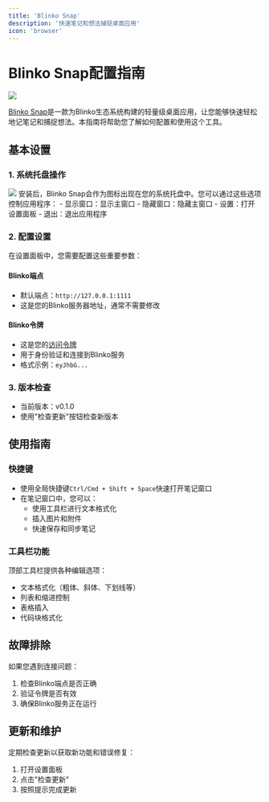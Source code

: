 ```yaml
---
title: 'Blinko Snap'
description: '快速笔记和想法捕捉桌面应用'
icon: 'browser'
---
```


# Blinko Snap配置指南

<img className="rounded-2xl" src="/images/image_1736225286909.png" />

[Blinko Snap](https://github.com/blinko-space/blinko-snap)是一款为Blinko生态系统构建的轻量级桌面应用，让您能够快速轻松地记笔记和捕捉想法。本指南将帮助您了解如何配置和使用这个工具。

## 基本设置

### 1. 系统托盘操作
<img className="rounded-2xl" src="/images/image_1736225397439.png" />
安装后，Blinko Snap会作为图标出现在您的系统托盘中。您可以通过这些选项控制应用程序：
- 显示窗口：显示主窗口
- 隐藏窗口：隐藏主窗口
- 设置：打开设置面板
- 退出：退出应用程序

### 2. 配置设置
在设置面板中，您需要配置这些重要参数：

#### Blinko端点
- 默认端点：`http://127.0.0.1:1111`
- 这是您的Blinko服务器地址，通常不需要修改

#### Blinko令牌
- 这是您的[访问令牌](/settings/access-token)
- 用于身份验证和连接到Blinko服务
- 格式示例：`eyJhbG...`

### 3. 版本检查
- 当前版本：v0.1.0
- 使用"检查更新"按钮检查新版本

## 使用指南

### 快捷键
- 使用全局快捷键`Ctrl/Cmd + Shift + Space`快速打开笔记窗口
- 在笔记窗口中，您可以：
  - 使用工具栏进行文本格式化
  - 插入图片和附件
  - 快速保存和同步笔记

### 工具栏功能
顶部工具栏提供各种编辑选项：
- 文本格式化（粗体、斜体、下划线等）
- 列表和缩进控制
- 表格插入
- 代码块格式化

## 故障排除

如果您遇到连接问题：
1. 检查Blinko端点是否正确
2. 验证令牌是否有效
3. 确保Blinko服务正在运行

## 更新和维护

定期检查更新以获取新功能和错误修复：
1. 打开设置面板
2. 点击"检查更新"
3. 按照提示完成更新
